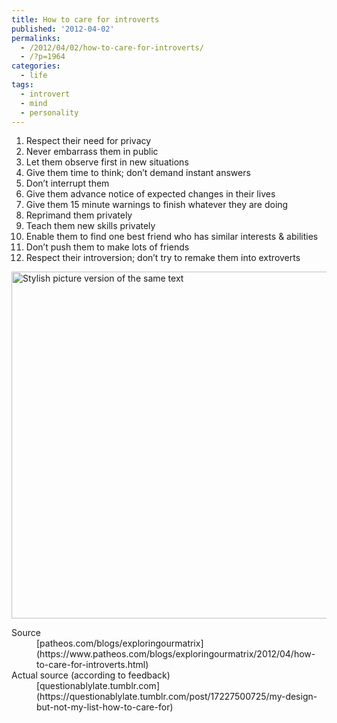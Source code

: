 ```yaml
---
title: How to care for introverts
published: '2012-04-02'
permalinks:
  - /2012/04/02/how-to-care-for-introverts/
  - /?p=1964
categories:
  - life
tags:
  - introvert
  - mind
  - personality
---
```


1. Respect their need for privacy
1. Never embarrass them in public
1. Let them observe first in new situations
1. Give them time to think; don’t demand instant answers
1. Don’t interrupt them
1. Give them advance notice of expected changes in their lives
1. Give them 15 minute warnings to finish whatever they are doing
1. Reprimand them privately
1. Teach them new skills privately
1. Enable them to find one best friend who has similar interests & abilities
1. Don’t push them to make lots of friends
1. Respect their introversion; don’t try to remake them into extroverts

<img
  src="/blog/how-to-care-for-introverts/How-to-care-for-introverts.jpg"
  alt="Stylish picture version of the same text"
  width="600"
  height="555"
/>

<Note>
  <dl>
    <dt>Source</dt>
    <dd>
      [patheos.com/blogs/exploringourmatrix](https://www.patheos.com/blogs/exploringourmatrix/2012/04/how-to-care-for-introverts.html)
    </dd>
    <dt>Actual source (according to feedback)</dt>
    <dd>
      [questionablylate.tumblr.com](https://questionablylate.tumblr.com/post/17227500725/my-design-but-not-my-list-how-to-care-for)
    </dd>
  </dl>
</Note>
